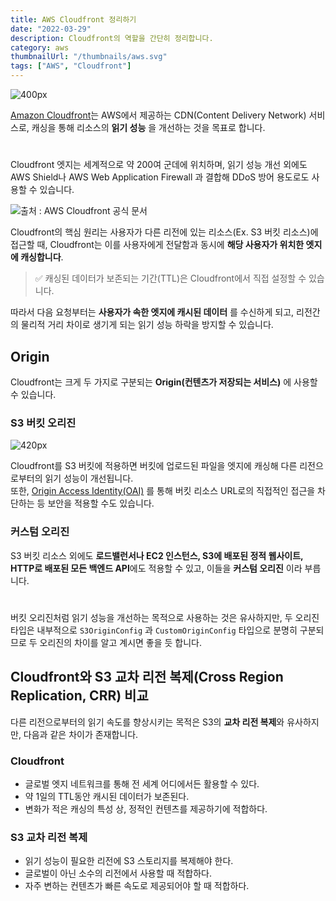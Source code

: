 ```yaml
---
title: AWS Cloudfront 정리하기
date: "2022-03-29"
description: Cloudfront의 역할을 간단히 정리합니다.
category: aws
thumbnailUrl: "/thumbnails/aws.svg"
tags: ["AWS", "Cloudfront"]
---
```


![](https://d3i7lyqkyp9zxr.cloudfront.net/logos/aws.png "400px")

[Amazon Cloudfront](https://aws.amazon.com/ko/cloudfront/?nc=sn&loc=0)는 AWS에서 제공하는 CDN(Content Delivery Network) 서비스로, 캐싱을 통해 리소스의 **읽기 성능** 을 개선하는 것을 목표로 합니다.

#

Cloudfront 엣지는 세계적으로 약 200여 군데에 위치하며, 읽기 성능 개선 외에도 AWS Shield나 AWS Web Application Firewall 과 결합해 DDoS 방어 용도로도 사용할 수 있습니다.

![출처 : AWS Cloudfront 공식 문서](https://d3i7lyqkyp9zxr.cloudfront.net/cloudfront-정리/0.png "700px")

Cloudfront의 핵심 원리는 사용자가 다른 리전에 있는 리소스(Ex. S3 버킷 리소스)에 접근할 때, Cloudfront는 이를 사용자에게 전달함과 동시에 **해당 사용자가 위치한 엣지에 캐싱합니다**.

> ✅ 캐싱된 데이터가 보존되는 기간(TTL)은 Cloudfront에서 직접 설정할 수 있습니다.

따라서 다음 요청부터는 **사용자가 속한 엣지에 캐시된 데이터** 를 수신하게 되고, 리전간의 물리적 거리 차이로 생기게 되는 읽기 성능 하락을 방지할 수 있습니다.

## Origin

Cloudfront는 크게 두 가지로 구분되는 **Origin(컨텐츠가 저장되는 서비스)** 에 사용할 수 있습니다.

### S3 버킷 오리진

![](https://d3i7lyqkyp9zxr.cloudfront.net/cloudfront-정리/1.png "420px")

Cloudfront를 S3 버킷에 적용하면 버킷에 업로드된 파일을 엣지에 캐싱해 다른 리전으로부터의 읽기 성능이 개선됩니다.  
또한, [Origin Access Identity(OAI)](https://docs.aws.amazon.com/ko_kr/AmazonCloudFront/latest/DeveloperGuide/private-content-restricting-access-to-s3.html) 를 통해 버킷 리소스 URL로의 직접적인 접근을 차단하는 등 보안을 적용할 수도 있습니다.

### 커스텀 오리진

S3 버킷 리소스 외에도 **로드밸런서나 EC2 인스턴스, S3에 배포된 정적 웹사이트, HTTP로 배포된 모든 백엔드 API**에도 적용할 수 있고, 이들을 **커스텀 오리진** 이라 부릅니다.

#

버킷 오리진처럼 읽기 성능을 개선하는 목적으로 사용하는 것은 유사하지만, 두 오리진 타입은 내부적으로 `S3OriginConfig` 과 `CustomOriginConfig` 타입으로 분명히 구분되므로 두 오리진의 차이를 알고 계시면 좋을 듯 합니다.

## Cloudfront와 S3 교차 리전 복제(Cross Region Replication, CRR) 비교

다른 리전으로부터의 읽기 속도를 향상시키는 목적은 S3의 **교차 리전 복제**와 유사하지만, 다음과 같은 차이가 존재합니다.

### Cloudfront

- 글로벌 엣지 네트워크를 통해 전 세계 어디에서든 활용할 수 있다.
- 약 1일의 TTL동안 캐시된 데이터가 보존된다.
- 변화가 적은 캐싱의 특성 상, 정적인 컨텐츠를 제공하기에 적합하다.

### S3 교차 리전 복제

- 읽기 성능이 필요한 리전에 S3 스토리지를 복제해야 한다.
- 글로벌이 아닌 소수의 리전에서 사용할 때 적합하다.
- 자주 변하는 컨텐츠가 빠른 속도로 제공되어야 할 때 적합하다.
